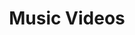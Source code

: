 ---
title: Music Videos
slug: music-videos
featureImage: music-videos.jpg
description: Music Videos produced by Mega Ultra Studios
---